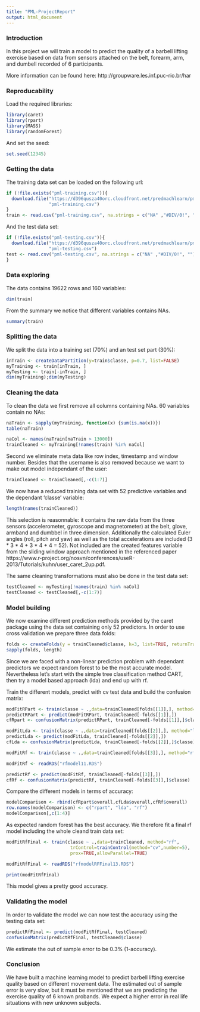 ```yaml
---
title: "PML-ProjectReport"
output: html_document
---
```


<h3>**Introduction**</h3>
In this project we will train a model to predict the quality of a barbell lifting exercise based on data from sensors attached on the belt, forearm, arm, and dumbell recorded of 6 participants.

More information can be found here: http://groupware.les.inf.puc-rio.br/har 

<h3>**Reproducability**</h3>
Load the required libraries:
```r
library(caret)
library(rpart)
library(MASS)
library(randomForest)
```
And set the seed:
```r
set.seed(12345)
```

<h3>**Getting the data**</h3>
The training data set can be loaded on the following url:
```r
if (!file.exists("pml-training.csv")){
  download.file("https://d396qusza40orc.cloudfront.net/predmachlearn/pml-training.csv",
                "pml-training.csv")
}
train <- read.csv("pml-training.csv", na.strings = c("NA" ,"#DIV/0!", ""))
```
And the test data set: 
```r
if (!file.exists("pml-testing.csv")){
  download.file("https://d396qusza40orc.cloudfront.net/predmachlearn/pml-training.csv",
                "pml-testing.csv")
test <- read.csv("pml-testing.csv", na.strings = c("NA" ,"#DIV/0!", ""))
}
```

<h3>**Data exploring**</h3>
The data contains 19622 rows and 160 variables:
```r
dim(train)
```
From the summary we notice that different variables contains NAs.
```r
summary(train)
```

<h3>**Splitting the data**</h3>
We split the data into a training set (70%) and an test set part (30%):
```r
inTrain <- createDataPartition(y=train$classe, p=0.7, list=FALSE)
myTraining <- train[inTrain, ] 
myTesting <- train[-inTrain, ]
dim(myTraining);dim(myTesting)
```

<h3>**Cleaning the data**</h3>
To clean the data we first remove all columns containing NAs. 60 variables contain no NAs: 
```r
naTrain <- sapply(myTraining, function(x) {sum(is.na(x))})
table(naTrain)

naCol <- names(naTrain[naTrain > 13000])
trainCleaned <- myTraining[!names(train) %in% naCol]
```

Second we eliminate meta data like row index, timestamp and window number. Besides that the username is also removed because we want to make out model independant of the user:
```r
trainCleaned <- trainCleaned[,-c(1:7)]
```

We now have a reduced training data set with 52 predictive variables and the dependant 'classe' variable: 
```r
length(names(trainCleaned))
```
This selection is reasonnable: it contains the raw data from the three sensors (accelerometer, gyroscope and magnetometer) at the belt, glove, armband and dumbbel in three dimension. Additionally the calculated Euler angles (roll, pitch and yaw) as well as the total accelerations are included (3 * 3 * 4 + 3 * 4 + 4 = 52).
Not included are the created features variable from the sliding window approach mentioned in the referenced paper https://www.r-project.org/nosvn/conferences/useR-2013/Tutorials/kuhn/user_caret_2up.pdf.

The same cleaning transformations must also be done in the test data set:
```r
testCleaned <- myTesting[!names(train) %in% naCol]
testCleaned <- testCleaned[,-c(1:7)]
```

<h3>**Model building**</h3>
We now examine different prediction methods provided by the caret package using the data set containing only 52 predictors.
In order to use cross validation we prepare three data folds: 
```r
folds <- createFolds(y = trainCleaned$classe, k=3, list=TRUE, returnTrain=TRUE)
sapply(folds, length)
```

Since we are faced with a non-linear prediction problem with dependant predictors we expect random forest to be the most accurate model.
Nevertheless let's start with the simple tree classification method CART, then try a model based approach (lda) and end up with rf.

Train the different models, predict with cv test data and build the confusion matrix:
```r
modFitRPart <- train(classe ~ .,data=trainCleaned[folds[[1]],], method="rpart")
predictRPart <- predict(modFitRPart, trainCleaned[-folds[[1]],])
cfRpart <- confusionMatrix(predictRPart, trainCleaned[-folds[[1]],]$classe)

modFitLda <- train(classe ~ .,data=trainCleaned[folds[[2]],], method="lda")
predictLda <- predict(modFitLda, trainCleaned[-folds[[2]],])
cfLda <- confusionMatrix(predictLda, trainCleaned[-folds[[2]],]$classe)
```
```r
modFitRf <- train(classe ~ .,data=trainCleaned[folds[[3]],], method="rf")
```
```r
modFitRf <- readRDS("rfmodel11.RDS")
```
```r
predictRf <- predict(modFitRf, trainCleaned[-folds[[3]],])
cfRf <- confusionMatrix(predictRf, trainCleaned[-folds[[3]],]$classe)
```

Compare the different models in terms of accuracy:
```r
modelComparison <- rbind(cfRpart$overall,cfLda$overall,cfRf$overall)
row.names(modelComparison) <- c("rpart", "lda", "rf")
modelComparison[,c(1:4)]
```

As expected random forest has the best accuracy. We therefore fit a final rf model including the whole cleand train data set:
```r
modFitRfFinal <- train(classe ~ .,data=trainCleaned, method="rf", 
                        trControl=trainControl(method="cv",number=5),
                        prox=TRUE,allowParallel=TRUE)
```

```r
modFitRfFinal <- readRDS("rfmodelRFFinal13.RDS")
```
```r
print(modFitRfFinal)
```
This model gives a pretty good accuracy.

<h3>**Validating the model**</h3>
In order to validate the model we can now test the accuracy using the testing data set:
```r
predictRfFinal <- predict(modFitRfFinal, testCleaned)
confusionMatrix(predictRfFinal, testCleaned$classe)
```
We estimate the out of sample error to be 0.3% (1-accuracy).

<h3>**Conclusion**</h3>
We have built a machine learning model to predict barbell lifting exercise quality based on different movement data. The estimated out of sample error is very slow, but it must be mentioned that we are predicting the exercise quality of 6 known probands. We expect a higher error in real life situations with new unknown subjects.  
